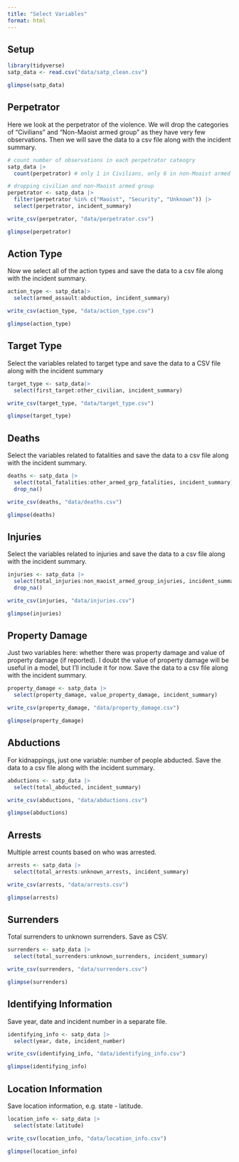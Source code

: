 ```yaml
---
title: "Select Variables"
format: html
---
```


## Setup

```r
library(tidyverse)
satp_data <- read.csv("data/satp_clean.csv")

glimpse(satp_data)
```

## Perpetrator

Here we look at the perpetrator of the violence. We will drop the categories of "Civilians" and "Non-Maoist armed group" as they have very few observations. Then we will save the data to a csv file along with the incident summary.

```r
# count number of observations in each perpetrator cateogry
satp_data |>
  count(perpetrator) # only 1 in Civilians, only 6 in non-Moaist armed group

# dropping civilian and non-Maoist armed group
perpetrator <- satp_data |>
  filter(perpetrator %in% c("Maoist", "Security", "Unknown")) |> 
  select(perpetrator, incident_summary)

write_csv(perpetrator, "data/perpetrator.csv")

glimpse(perpetrator)
```

## Action Type

Now we select all of the action types and save the data to a csv file along with the incident summary.

```r
action_type <- satp_data|>
  select(armed_assault:abduction, incident_summary)

write_csv(action_type, "data/action_type.csv")

glimpse(action_type)
```

## Target Type

Select the variables related to target type and save the data to a CSV file along with the incident summary

```r
target_type <- satp_data|>
  select(first_target:other_civilian, incident_summary)

write_csv(target_type, "data/target_type.csv")

glimpse(target_type)
```

## Deaths

Select the variables related to fatalities and save the data to a csv file along with the incident summary.

```r
deaths <- satp_data |>
  select(total_fatalities:other_armed_grp_fatalities, incident_summary) |>
  drop_na()

write_csv(deaths, "data/deaths.csv")

glimpse(deaths)
```

## Injuries

Select the variables related to injuries and save the data to a csv file along with the incident summary.

```r
injuries <- satp_data |>
  select(total_injuries:non_maoist_armed_group_injuries, incident_summary) |>
  drop_na()

write_csv(injuries, "data/injuries.csv")

glimpse(injuries)
```
## Property Damage

Just two variables here: whether there was property damage and value of property damage (if reported). I doubt the value of property damage will be useful in a model, but I'll include it for now. Save the data to a csv file along with the incident summary.

```r
property_damage <- satp_data |>
  select(property_damage, value_property_damage, incident_summary) 

write_csv(property_damage, "data/property_damage.csv")

glimpse(property_damage)
```
## Abductions

For kidnappings, just one variable: number of people abducted. Save the data to a csv file along with the incident summary.

```r
abductions <- satp_data |>
  select(total_abducted, incident_summary) 

write_csv(abductions, "data/abductions.csv")

glimpse(abductions)
```

## Arrests

Multiple arrest counts based on who was arrested. 

```r
arrests <- satp_data |>
  select(total_arrests:unknown_arrests, incident_summary)

write_csv(arrests, "data/arrests.csv")

glimpse(arrests)
```

## Surrenders

Total surrenders to unknown surrenders. Save as CSV.

```r
surrenders <- satp_data |>
  select(total_surrenders:unknown_surrenders, incident_summary)

write_csv(surrenders, "data/surrenders.csv")

glimpse(surrenders)
```

## Identifying Information

Save year, date and incident number in a separate file. 

```r
identifying_info <- satp_data |>
  select(year, date, incident_number)

write_csv(identifying_info, "data/identifying_info.csv")

glimpse(identifying_info)
```
## Location Information

Save location information, e.g. state - latitude. 

```r
location_info <- satp_data |>
  select(state:latitude)

write_csv(location_info, "data/location_info.csv")

glimpse(location_info)
```



